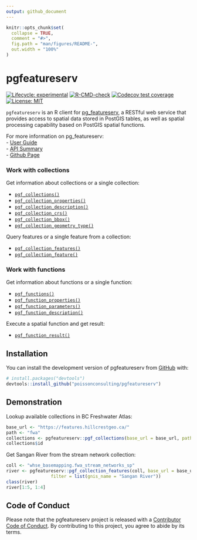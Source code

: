 ```yaml
---
output: github_document
---
```


<!-- README.md is generated from README.Rmd. Please edit that file -->

```r
knitr::opts_chunk$set(
  collapse = TRUE,
  comment = "#>",
  fig.path = "man/figures/README-",
  out.width = "100%"
)
```

# pgfeatureserv

<!-- badges: start -->
[![Lifecycle: experimental](https://img.shields.io/badge/lifecycle-experimental-orange.svg)](https://lifecycle.r-lib.org/articles/stages.html#experimental)
[![R-CMD-check](https://github.com/poissonconsulting/pgfeatureserv/actions/workflows/R-CMD-check.yaml/badge.svg)](https://github.com/poissonconsulting/pgfeatureserv/actions/workflows/R-CMD-check.yaml)
[![Codecov test coverage](https://codecov.io/gh/poissonconsulting/pgfeatureserv/branch/main/graph/badge.svg)](https://app.codecov.io/gh/poissonconsulting/pgfeatureserv?branch=main)
[![License: MIT](https://img.shields.io/badge/License-MIT-green.svg)](https://opensource.org/licenses/MIT)
<!-- badges: end -->

`pgfeatureserv` is an R client for [pg_featureserv](https://github.com/CrunchyData/pg_featureserv), a RESTful web service that provides access to spatial data stored in PostGIS tables, as well as spatial processing capability based on PostGIS spatial functions.  

For more information on pg_featureserv:  
- [User Guide](https://access.crunchydata.com/documentation/pg_featureserv/1.2.0/)   
- [API Summary](https://github.com/CrunchyData/pg_featureserv/blob/master/API.md#feature-collections)  
- [Github Page](https://github.com/CrunchyData/pg_featureserv)  

### Work with collections

Get information about collections or a single collection:  

* [`pgf_collections()`](https://poissonconsulting.github.io/pgfeatureserv/reference/pgf_collections.html)  
* [`pgf_collection_properties()`](https://poissonconsulting.github.io/pgfeatureserv/reference/pgf_collection_properties.html)  
* [`pgf_collection_description()`](https://poissonconsulting.github.io/pgfeatureserv/reference/pgf_collection_description.html)  
* [`pgf_collection_crs()`](https://poissonconsulting.github.io/pgfeatureserv/reference/pgf_collection_crs.html)  
* [`pgf_collection_bbox()`](https://poissonconsulting.github.io/pgfeatureserv/reference/pgf_collection_bbox.html)  
* [`pgf_collection_geometry_type()`](https://poissonconsulting.github.io/pgfeatureserv/reference/pgf_collection_geometry_type.html)  

Query features or a single feature from a collection:  

* [`pgf_collection_features()`](https://poissonconsulting.github.io/pgfeatureserv/reference/pgf_collection_features.html)  
* [`pgf_collection_feature()`](https://poissonconsulting.github.io/pgfeatureserv/reference/pgf_collection_feature.html)  

### Work with functions

Get information about functions or a single function:  

* [`pgf_functions()`](https://poissonconsulting.github.io/pgfeatureserv/reference/pgf_functions.html)  
* [`pgf_function_properties()`](https://poissonconsulting.github.io/pgfeatureserv/reference/pgf_function_properties.html)  
* [`pgf_function_parameters()`](https://poissonconsulting.github.io/pgfeatureserv/reference/pgf_function_parameters.html)  
* [`pgf_function_description()`](https://poissonconsulting.github.io/pgfeatureserv/reference/pgf_function_description.html)

Execute a spatial function and get result:  

* [`pgf_function_result()`](https://poissonconsulting.github.io/pgfeatureserv/reference/pgf_function_result.html)

## Installation

You can install the development version of pgfeatureserv from [GitHub](https://github.com/) with:

``` r
# install.packages("devtools")
devtools::install_github("poissonconsulting/pgfeatureserv")
```

## Demonstration
Lookup available collections in BC Freshwater Atlas:
```r
base_url <- "https://features.hillcrestgeo.ca/"
path <- "fwa"
collections <- pgfeatureserv::pgf_collections(base_url = base_url, path = path)
collections$id
```

Get Sangan River from the stream network collection:
```r
coll <- "whse_basemapping.fwa_stream_networks_sp"
river <- pgfeatureserv::pgf_collection_features(coll, base_url = base_url, path = path,
                 filter = list(gnis_name = "Sangan River"))
class(river)
river[1:5, 1:4]
```

## Code of Conduct

Please note that the pgfeatureserv project is released with a [Contributor Code of Conduct](https://contributor-covenant.org/version/2/0/CODE_OF_CONDUCT.html). By contributing to this project, you agree to abide by its terms.
